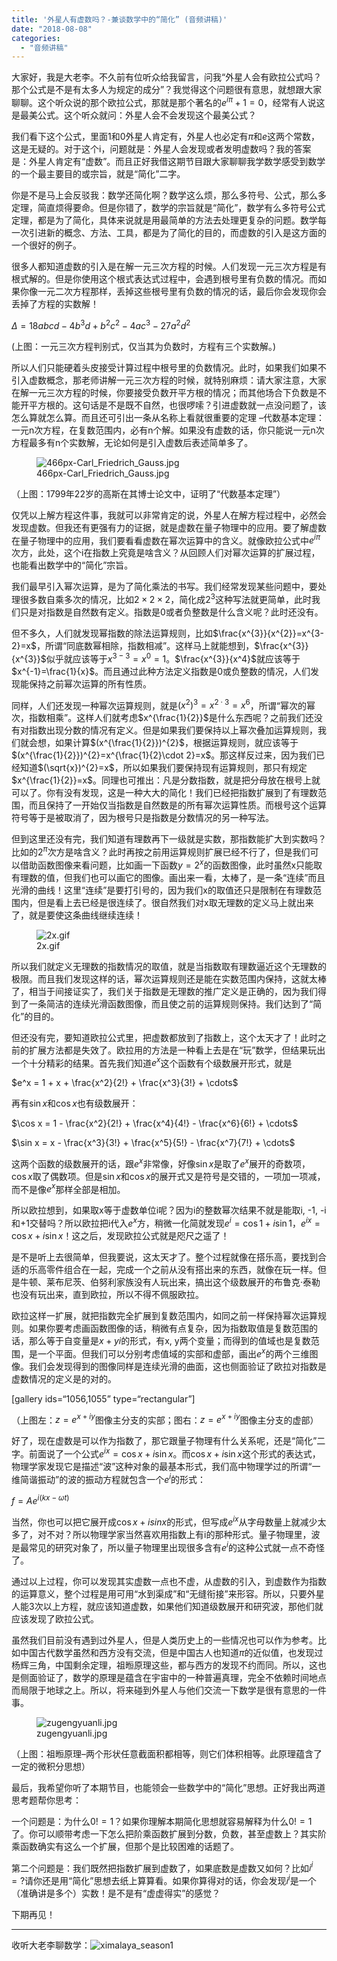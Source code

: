 ```yaml
---
title: '外星人有虚数吗？-兼谈数学中的“简化” (音频讲稿)'
date: "2018-08-08"
categories:
  - "音频讲稿"
---
```


大家好，我是大老李。不久前有位听众给我留言，问我“外星人会有欧拉公式吗？那个公式是不是有太多人为规定的成分”？我觉得这个问题很有意思，就想跟大家聊聊。这个听众说的那个欧拉公式，那就是那个著名的$e^{i {\pi}}+1=0$，经常有人说这是最美公式。这个听众就问：外星人会不会发现这个最美公式？

我们看下这个公式，里面1和0外星人肯定有，外星人也必定有$\pi$和$e$这两个常数，这是无疑的。对于这个i，问题就是：外星人会发现或者发明虚数吗？我的答案是：外星人肯定有“虚数”。而且正好我借这期节目跟大家聊聊我学数学感受到数学的一个最主要目的或宗旨，就是“简化”二字。

你是不是马上会反驳我：数学还简化啊？数学这么烦，那么多符号、公式，那么多定理，简直烦得要命。但是你错了，数学的宗旨就是“简化”，数学有么多符号公式定理，都是为了简化，具体来说就是用最简单的方法去处理更复杂的问题。数学每一次引进新的概念、方法、工具，都是为了简化的目的，而虚数的引入是这方面的一个很好的例子。

很多人都知道虚数的引入是在解一元三次方程的时候。人们发现一元三次方程是有根式解的。但是你使用这个根式表达式过程中，会遇到根号里有负数的情况。而如果你像一元二次方程那样，丢掉这些根号里有负数的情况的话，最后你会发现你会丢掉了方程的实数解！

$\Delta =18abcd-4b^{3}d+b^{2}c^{2}-4ac^{3}-27a^{2}d^{2}$

(上图：一元三次方程判别式，仅当其为负数时，方程有三个实数解。)

所以人们只能硬着头皮接受计算过程中根号里的负数情况。此时，如果我们如果不引入虚数概念，那老师讲解一元三次方程的时候，就特别麻烦：请大家注意，大家在解一元三次方程的时候，你要接受负数开平方根的情况；而其他场合下负数是不能开平方根的。这句话是不是既不自然，也很啰嗦？引进虚数就一点没问题了，该怎么算就怎么算。而且还可引出一条从名称上看就很重要的定理 --代数基本定理：一元n次方程，在复数范围内，必有n个解。如果没有虚数的话，你只能说一元n次方程最多有n个实数解，无论如何是引入虚数后表述简单多了。

![466px-Carl_Friedrich_Gauss.jpg](https://dalaoliblog.wordpress.com/wp-content/uploads/2018/08/466px-carl_friedrich_gauss.jpg)

（上图：1799年22岁的高斯在其博士论文中，证明了“代数基本定理”）

仅凭以上解方程这件事，我就可以非常肯定的说，外星人在解方程过程中，必然会发现虚数。但我还有更强有力的证据，就是虚数在量子物理中的应用。要了解虚数在量子物理中的应用，我们要看看虚数在幂次运算中的含义。就像欧拉公式中$e^{i\pi}$次方，此处，这个i在指数上究竟是啥含义？从回顾人们对幂次运算的扩展过程，也能看出数学中的“简化”宗旨。

我们最早引入幂次运算，是为了简化乘法的书写。我们经常发现某些问题中，要处理很多数自乘多次的情况，比如$2\times 2\times 2$，简化成$2^{3}$这种写法就更简单，此时我们只是对指数是自然数有定义。指数是0或者负整数是什么含义呢？此时还没有。

但不多久，人们就发现幂指数的除法运算规则，比如$\frac{x^{3}}{x^{2}}=x^{3-2}=x$，所谓“同底数幂相除，指数相减”。这样马上就能想到，$\frac{x^{3}}{x^{3}}$似乎就应该等于$x^{3-3}=x^{0}=1$。$\frac{x^{3}}{x^4}$就应该等于$x^{-1}=\frac{1}{x}$。而且通过此种方法定义指数是0或负整数的情况，人们发现能保持之前幂次运算的所有性质。

同样，人们还发现一种幂次运算规则，就是$(x^{2})^{3}=x^{2\cdot3}=x^6$，所谓“幂次的幂次，指数相乘”。这样人们就考虑$x^{\frac{1}{2}}$是什么东西呢？之前我们还没有对指数出现分数的情况有定义。但是如果我们要保持以上幂次叠加运算规则，我们就会想，如果计算$(x^{\frac{1}{2}})^{2}$，根据运算规则，就应该等于$(x^{\frac{1}{2}})^{2}=x^{\frac{1}{2}\cdot 2}=x$。那这样反过来，因为我们已经知道$(\sqrt{x})^{2}=x$，所以如果我们要保持现有运算规则，那只有规定$x^{\frac{1}{2}}=x$。同理也可推出：凡是分数指数，就是把分母放在根号上就可以了。你有没有发现，这是一种大大的简化！我们已经把指数扩展到了有理数范围，而且保持了一开始仅当指数是自然数是的所有幂次运算性质。而根号这个运算符号等于是被取消了，因为根号只是指数是分数情况的另一种写法。

但到这里还没有完，我们知道有理数再下一级就是实数，那指数能扩大到实数吗？比如的$2^{\pi}$次方是啥含义？此时再按之前用运算规则扩展已经不行了，但是我们可以借助函数图像来看问题，比如画一下函数$y=2^{x}$的函数图像，此时虽然x只能取有理数的值，但我们也可以画它的图像。画出来一看，太棒了，是一条“连续”而且光滑的曲线！这里“连续”是要打引号的，因为我们x的取值还只是限制在有理数范围内，但是看上去已经是很连续了。很自然我们对x取无理数的定义马上就出来了，就是要使这条曲线继续连续！

![2x.gif](https://dalaoliblog.wordpress.com/wp-content/uploads/2018/08/2x.gif)

所以我们就定义无理数的指数情况的取值，就是当指数取有理数逼近这个无理数的极限。而且我们发现这样的话，幂次运算规则还是能在实数范围内保持，这就太棒了，相当于间接证实了，我们关于指数是无理数的推广定义是正确的，因为我们得到了一条简洁的连续光滑函数图像，而且使之前的运算规则保持。我们达到了“简化”的目的。

但还没有完，要知道欧拉公式里，把虚数都放到了指数上，这个太天才了！此时之前的扩展方法都是失效了。欧拉用的方法是一种看上去是在“玩”数学，但结果玩出一个十分精彩的结果。首先我们知道$e^{x}$这个函数有个级数展开形式，就是

$e^x = 1 + x + \frac{x^2}{2!} + \frac{x^3}{3!} + \cdots$

再有$\sin{x}$和$\cos{x}$也有级数展开：

$\cos x = 1 - \frac{x^2}{2!} + \frac{x^4}{4!} - \frac{x^6}{6!} + \cdots$

$\sin x = x - \frac{x^3}{3!} + \frac{x^5}{5!} - \frac{x^7}{7!} + \cdots$

这两个函数的级数展开的话，跟$e^{x}$非常像，好像$\sin{x}$是取了$e^x$展开的奇数项，$\cos{x}$取了偶数项。但是$\sin{x}$和$\cos{x}$的展开式又是符号是交错的，一项加一项减，而不是像$e^x$那样全部是相加。

所以欧拉想到，如果取x等于虚数单位i呢？因为i的整数幂次结果不就是能取i, -1, -i和+1交替吗？所以欧拉把i代入$e^{x}$方，稍微一化简就发现$e^{i}= \cos{1}+i\sin{1}$，$e^{ix}=\cos{x}+i\sin{x}$！这之后，发现欧拉公式就是咫尺之遥了！

是不是听上去很简单，但我要说，这太天才了。整个过程就像在搭乐高，要找到合适的乐高零件组合在一起，完成一个之前从没有搭出来的东西，就像在玩一样。但是牛顿、莱布尼茨、伯努利家族没有人玩出来，搞出这个级数展开的布鲁克·泰勒也没有玩出来，直到欧拉，所以不得不佩服欧拉。

欧拉这样一扩展，就把指数完全扩展到复数范围内，如同之前一样保持幂次运算规则。如果你要考虑画函数图像的话，稍微有点复杂，因为指数取值是复数范围的话，那么等于自变量是$x+yi$的形式，有x, y两个变量；而得到的值域也是复数范围，是一个平面。但我们可以分别考虑值域的实部和虚部，画出$e^x$的两个三维图像。我们会发现得到的图像同样是连续光滑的曲面，这也侧面验证了欧拉对指数是虚数情况的定义是的对的。

[gallery ids="1056,1055" type="rectangular"]

（上图左：$z=e^{x+iy}$图像主分支的实部；图右：$z=e^{x+iy}$图像主分支的虚部）

好了，现在虚数是可以作为指数了，那它跟量子物理有什么关系呢，还是“简化”二字。前面说了一个公式$e^{ix}=\cos{x}+i\sin{x}$。而$\cos{x}+i\sin{x}$这个形式的表达式，物理学家发现它是描述“波”这种对象的最基本形式，我们高中物理学过的所谓“一维简谐振动”的波的振动方程就包含一个$e^{i}$的形式：

$f=Ae^{i(kx-\omega t)}$

当然，你也可以把它展开成$\cos{x}+isin{x}$的形式，但写成$e^{ix}$从字母数量上就减少太多了，对不对？所以物理学家当然喜欢用指数上有i的那种形式。量子物理里，波是最常见的研究对象了，所以量子物理里出现很多含有$e^i$的这种公式就一点不奇怪了。

通过以上过程，你可以发现其实虚数一点也不虚，从虚数的引入，到虚数作为指数的运算意义，整个过程是用可用“水到渠成”和“无缝衔接”来形容。所以，只要外星人能3次以上方程，就应该知道虚数，如果他们知道级数展开和研究波，那他们就应该发现了欧拉公式。

虽然我们目前没有遇到过外星人，但是人类历史上的一些情况也可以作为参考。比如中国古代数学虽然和西方没有交流，但是中国古人也知道$\pi$的近似值，也发现过杨辉三角，中国剩余定理，祖暅原理这些，都与西方的发现不约而同。所以，这也是侧面验证了，数学的原理是蕴含在宇宙中的一种普遍真理，完全不依赖时间地点而局限于地球之上。所以，将来碰到外星人与他们交流一下数学是很有意思的一件事。

![zugengyuanli.jpg](https://dalaoliblog.wordpress.com/wp-content/uploads/2018/08/zugengyuanli.jpg)

（上图：祖暅原理--两个形状任意截面积都相等，则它们体积相等。此原理蕴含了一定的微积分思想）

最后，我希望你听了本期节目，也能领会一些数学中的“简化”思想。正好我出两道思考题帮你思考：

一个问题是：为什么$0!=1$？如果你理解本期简化思想就容易解释为什么$0!=1$了。你可以顺带考虑一下怎么把阶乘函数扩展到分数，负数，甚至虚数上？其实阶乘函数确实有这么一个扩展，但那个是比较困难的话题了。

第二个问题是：我们既然把指数扩展到虚数了，如果底数是虚数又如何？比如$i^{i}=?$请你还是用“简化”思想去纸上算算看。如果你算得对的话，你会发现$i^{i}$是一个（准确讲是多个）实数！是不是有“虚虚得实”的感觉？

下期再见！

<hr />

收听大老李聊数学：![ximalaya_season1](https://dalaoliblog.wordpress.com/wp-content/uploads/2018/05/ximalaya_season1.png)
